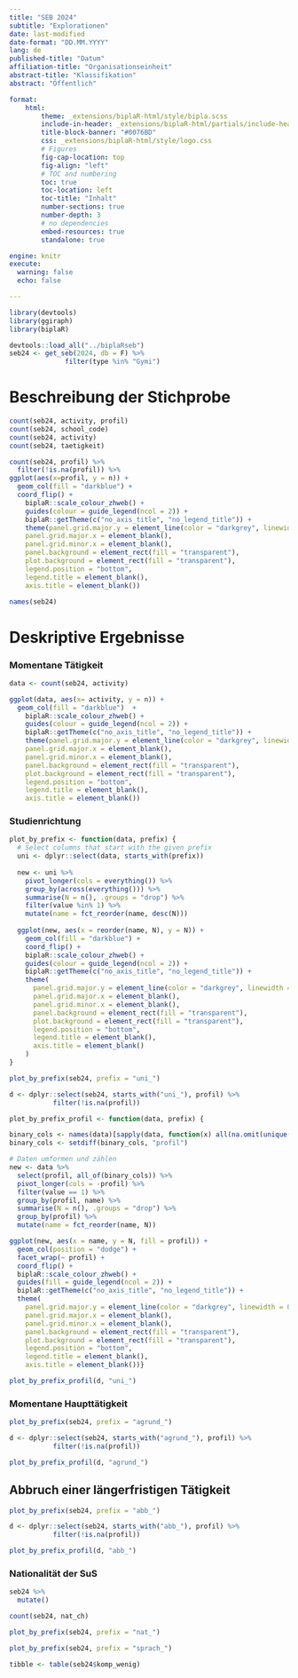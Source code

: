 ```yaml
---
title: "SEB 2024"
subtitle: "Explorationen"
date: last-modified
date-format: "DD.MM.YYYY"
lang: de
published-title: "Datum"
affiliation-title: "Organisationseinheit"
abstract-title: "Klassifikation"
abstract: "Öffentlich" 

format: 
    html:
        theme: _extensions/biplaR-html/style/bipla.scss
        include-in-header: _extensions/biplaR-html/partials/include-header.html
        title-block-banner: "#0076BD"
        css: _extensions/biplaR-html/style/logo.css
        # Figures
        fig-cap-location: top
        fig-align: "left"
        # TOC and numbering
        toc: true
        toc-location: left
        toc-title: "Inhalt"
        number-sections: true
        number-depth: 3
        # no dependencies
        embed-resources: true
        standalone: true

engine: knitr
execute:
  warning: false
  echo: false

---
```


```r
library(devtools)
library(ggiraph)
library(biplaR)

devtools::load_all("../biplaRseb")
seb24 <- get_seb(2024, db = F) %>% 
              filter(type %in% "Gymi")

```

# Beschreibung der Stichprobe

```r

count(seb24, activity, profil)
count(seb24, school_code)
count(seb24, activity)
count(seb24, taetigkeit)

count(seb24, profil) %>% 
  filter(!is.na(profil)) %>% 
ggplot(aes(x=profil, y = n)) +
  geom_col(fill = "darkblue") +
  coord_flip() +
    biplaR::scale_colour_zhweb() +
    guides(colour = guide_legend(ncol = 2)) +
    biplaR::getTheme(c("no_axis_title", "no_legend_title")) +
    theme(panel.grid.major.y = element_line(color = "darkgrey", linewidth =  0.05),      
    panel.grid.major.x = element_blank(),                  
    panel.grid.minor.x = element_blank(),                  
    panel.background = element_rect(fill = "transparent"), 
    plot.background = element_rect(fill = "transparent"), 
    legend.position = "bottom",
    legend.title = element_blank(),
    axis.title = element_blank())

names(seb24)

```

# Deskriptive Ergebnisse

### Momentane Tätigkeit

```r

data <- count(seb24, activity)

ggplot(data, aes(x= activity, y = n)) +
  geom_col(fill = "darkblue")  +
    biplaR::scale_colour_zhweb() +
    guides(colour = guide_legend(ncol = 2)) +
    biplaR::getTheme(c("no_axis_title", "no_legend_title")) +
    theme(panel.grid.major.y = element_line(color = "darkgrey", linewidth =  0.05),      
    panel.grid.major.x = element_blank(),                  
    panel.grid.minor.x = element_blank(),                  
    panel.background = element_rect(fill = "transparent"), 
    plot.background = element_rect(fill = "transparent"), 
    legend.position = "bottom",
    legend.title = element_blank(),
    axis.title = element_blank())

```

### Studienrichtung 

```r

plot_by_prefix <- function(data, prefix) {
  # Select columns that start with the given prefix
  uni <- dplyr::select(data, starts_with(prefix))
  
  new <- uni %>%
    pivot_longer(cols = everything()) %>%
    group_by(across(everything())) %>%
    summarise(N = n(), .groups = "drop") %>%
    filter(value %in% 1) %>%
    mutate(name = fct_reorder(name, desc(N)))
  
  ggplot(new, aes(x = reorder(name, N), y = N)) +
    geom_col(fill = "darkblue") +
    coord_flip() +
    biplaR::scale_colour_zhweb() +
    guides(colour = guide_legend(ncol = 2)) +
    biplaR::getTheme(c("no_axis_title", "no_legend_title")) +
    theme(
      panel.grid.major.y = element_line(color = "darkgrey", linewidth = 0.05),
      panel.grid.major.x = element_blank(),
      panel.grid.minor.x = element_blank(),
      panel.background = element_rect(fill = "transparent"),
      plot.background = element_rect(fill = "transparent"),
      legend.position = "bottom",
      legend.title = element_blank(),
      axis.title = element_blank()
    )
}

plot_by_prefix(seb24, prefix = "uni_")
```

```r

d <- dplyr::select(seb24, starts_with("uni_"), profil) %>% 
           filter(!is.na(profil))

plot_by_prefix_profil <- function(data, prefix) {

binary_cols <- names(data)[sapply(data, function(x) all(na.omit(unique(x)) %in% c(0, 1)))]
binary_cols <- setdiff(binary_cols, "profil")

# Daten umformen und zählen
new <- data %>%
  select(profil, all_of(binary_cols)) %>%
  pivot_longer(cols = -profil) %>%
  filter(value == 1) %>%
  group_by(profil, name) %>%
  summarise(N = n(), .groups = "drop") %>%
  group_by(profil) %>%
  mutate(name = fct_reorder(name, N))

ggplot(new, aes(x = name, y = N, fill = profil)) +
  geom_col(position = "dodge") +
  facet_wrap(~ profil) +
  coord_flip() +
  biplaR::scale_colour_zhweb() +
  guides(fill = guide_legend(ncol = 2)) +
  biplaR::getTheme(c("no_axis_title", "no_legend_title")) +
  theme(
    panel.grid.major.y = element_line(color = "darkgrey", linewidth = 0.05),
    panel.grid.major.x = element_blank(),
    panel.grid.minor.x = element_blank(),
    panel.background = element_rect(fill = "transparent"),
    plot.background = element_rect(fill = "transparent"),
    legend.position = "bottom",
    legend.title = element_blank(),
    axis.title = element_blank())}

plot_by_prefix_profil(d, "uni_")
```

### Momentane Haupttätigkeit

```r
plot_by_prefix(seb24, prefix = "agrund_")

d <- dplyr::select(seb24, starts_with("agrund_"), profil) %>% 
           filter(!is.na(profil))

plot_by_prefix_profil(d, "agrund_")

```
## Abbruch einer längerfristigen Tätigkeit

```r
plot_by_prefix(seb24, prefix = "abb_")

d <- dplyr::select(seb24, starts_with("abb_"), profil) %>% 
           filter(!is.na(profil))

plot_by_prefix_profil(d, "abb_")
```
### Nationalität der SuS

```r
seb24 %>% 
  mutate()

count(seb24, nat_ch)

plot_by_prefix(seb24, prefix = "nat_")
```
```r
plot_by_prefix(seb24, prefix = "sprach_")
```
```r
tibble <- table(seb24$komp_wenig)
```


